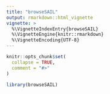 ```yaml
---
title: "browseSAIL"
output: rmarkdown::html_vignette
vignette: >
  %\VignetteIndexEntry{browseSAIL}
  %\VignetteEngine{knitr::rmarkdown}
  %\VignetteEncoding{UTF-8}
---
```


```r
knitr::opts_chunk$set(
  collapse = TRUE,
  comment = "#>"
)
```

```r
library(browseSAIL)
```
